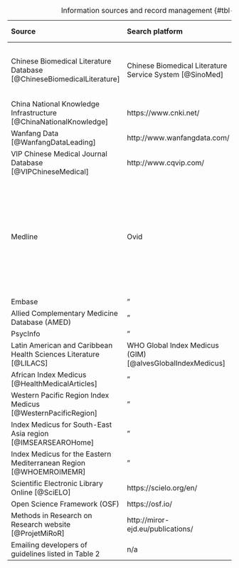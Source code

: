 | Source                                                                | Search platform                                           | Date searched | Record management                                                                                                               |
|:-----------------|:-----------------|:-----------------|:-----------------|
| Chinese Biomedical Literature Database [@ChineseBiomedicalLiterature] | Chinese Biomedical Literature Service System [@SinoMed]   | 25/10/2021    | Yuting Duan used Zotero to manage, deduplicate and screen records.                                                              |
| China National Knowledge Infrastructure [@ChinaNationalKnowledge]     | https://www.cnki.net/                                     | "             | "                                                                                                                               |
| Wanfang Data [@WanfangDataLeading]                                    | http://www.wanfangdata.com/                               | "             | "                                                                                                                               |
| VIP Chinese Medical Journal Database [@VIPChineseMedical]             | http://www.cqvip.com/                                     | "            | "                                                                                                                              |
| Medline                                                               | Ovid                                                      | 08/12/2021    | I used Zotero to manage and deduplicate records. Michael Schlüssel used Rayyan to do a second deduplication and screen records. |
| Embase                                                                | "                                                        | "            | "                                                                                                                              |
| Allied Complementary Medicine Database (AMED)                         | "                                                        | "            | "                                                                                                                              |
| PsycInfo                                                              | "                                                        | "            | "                                                                                                                              |
| Latin American and Caribbean Health Sciences Literature [@LILACS]     | WHO Global Index Medicus (GIM) [@alvesGlobalIndexMedicus] | 08/12/2021    | "                                                                                                                              |
| African Index Medicus [@HealthMedicalArticles]                        | "                                                        | "            | "                                                                                                                              |
| Western Pacific Region Index Medicus [@WesternPacificRegion]          | "                                                        | "            | "                                                                                                                              |
| Index Medicus for South-East Asia region [@IMSEARSEAROHome]           | "                                                        | "            | "                                                                                                                              |
| Index Medicus for the Eastern Mediterranean Region [@WHOEMROIMEMR]    | "                                                        | "            | "                                                                                                                              |
| Scientific Electronic Library Online [@SciELO]                        | https://scielo.org/en/                                    | 08/12/2021    | "                                                                                                                              |
| Open Science Framework (OSF)                                          | https://osf.io/                                           | 15/12/2021    | "                                                                                                                              |
| Methods in Research on Research website [@ProjetMiRoR]                | http://miror-ejd.eu/publications/                         | 14/12/2021    | "                                                                                                                              |
| Emailing developers of guidelines listed in Table 2                   | n/a                                                       | 08/01/2022    | "                                                                                                                              |

: Information sources and record management {#tbl-info-sources}